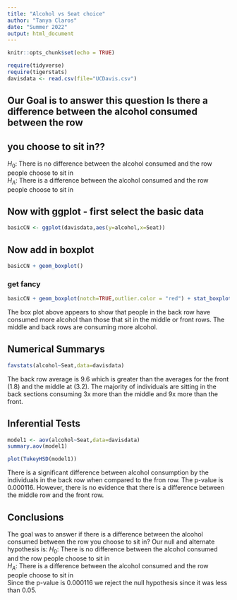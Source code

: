 ```yaml
---
title: "Alcohol vs Seat choice"
author: "Tanya Claros"
date: "Summer 2022"
output: html_document
---
```


```r
knitr::opts_chunk$set(echo = TRUE)
```

```r
require(tidyverse)
require(tigerstats)
davisdata <- read.csv(file="UCDavis.csv")
```
## Our Goal is to answer this question Is there a difference between the alcohol consumed between the row
## you choose to sit in??
  
$H_0$: There is no difference between the alcohol consumed and the row people choose to sit in  
$H_A$: There is a difference between the alcohol consumed and the row people choose to sit in  

## Now with ggplot - first select the basic data

```r
basicCN <- ggplot(davisdata,aes(y=alcohol,x=Seat))
```
## Now add in boxplot

```r
basicCN + geom_boxplot()
```
  
  
### get fancy  

```r
basicCN + geom_boxplot(notch=TRUE,outlier.color = "red") + stat_boxplot(geom ='errorbar') + labs(title="Fancy notch boxplot \n with 2 lines")
```
  
The box plot above appears to show that people in the back row have consumed more alcohol than those that sit in the middle or front rows. The middle and back rows are consuming more alcohol.  

## Numerical Summarys   

```r
favstats(alcohol~Seat,data=davisdata)
```
  
The back row average is 9.6 which is greater than the averages for the front (1.8) and the middle at (3.2). The majority of individuals are sitting in the back sections consuming 3x more than the middle and 9x more than the front.  
  
## Inferential Tests
  
```r
model1 <- aov(alcohol~Seat,data=davisdata)
summary.aov(model1)
```
  
```r
plot(TukeyHSD(model1))
```
  
There is a significant difference between alcohol consumption by the individuals in the back row when compared to the fron row. The p-value is 0.000116. However, there is no evidence that there is a difference between the middle row and the front row.  
  
## Conclusions

The goal was to answer if there is a difference between the alcohol consumed between the row you choose to sit in? Our null and alternate hypothesis is:
$H_0$: There is no difference between the alcohol consumed and the row people choose to sit in  
$H_A$: There is a difference between the alcohol consumed and the row people choose to sit in  
Since the p-value is 0.000116 we reject the null hypothesis since it was less than 0.05. 
